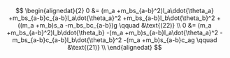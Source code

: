 $$
\begin{alignedat}{2}
0 &=
  (m_a +m_bs_{a-b}^2)l_a\ddot{\theta_a}
    +m_bs_{a-b}c_{a-b}l_a\dot{\theta_a}^2 
    +m_bs_{a-b}l_b\dot{\theta_b}^2
    +((m_a +m_b)s_a -m_bs_bc_{a-b})g \qquad &\text{(22)} \\
0 &=
  (m_a +m_bs_{a-b}^2)l_b\ddot{\theta_b}
    -(m_a +m_b)s_{a-b}l_a\dot{\theta_a}^2
    -m_bs_{a-b}c_{a-b}l_b\dot{\theta_b}^2
    -(m_a +m_b)s_{a-b}c_ag \qquad &\text{(21)} \\
\end{alignedat}
$$